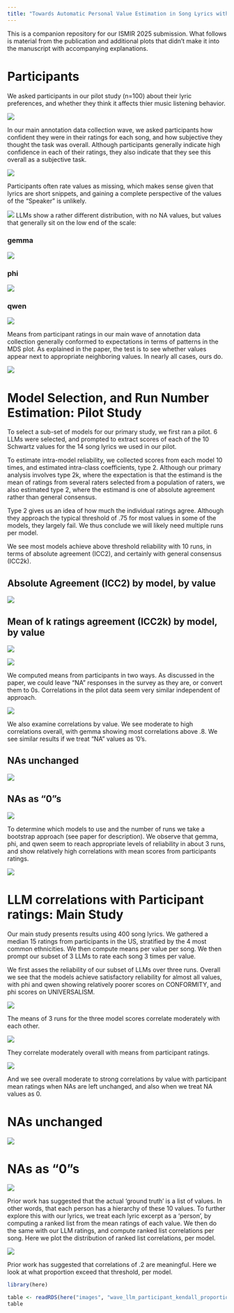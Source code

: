 ```yaml
---
title: "Towards Automatic Personal Value Estimation in Song Lyrics with Large Language Models"
---
```


This is a companion repository for our ISMIR 2025 submission. What follows is material from the publication and additional plots that didn't make it into the manuscript with accompanying explanations. 

# Participants

We asked participants in our pilot study (n=100) about their lyric preferences, and whether they think it affects thier music listening behavior. 

![](images/participant_survey.png){fig-align="center"}

In our main annotation data collection wave, we asked participants how confident they were in their ratings for each song, and how subjective they thought the task was overall. Although participants generally indicate high confidence in each of their ratings, they also indicate that they see this overall as a subjective task. 


![](images/participant_confidence_subjectivity.png){fig-align="center"}

Participants often rate values as missing, which makes sense given that lyrics are short snippets, and gaining a complete perspective of the values of the "Speaker" is unlikely. 

![](images/wave_participant_rating_distribution.png){fig-align="center"}
LLMs show a rather different distribution, with no NA values, but values that generally sit on the low end of the scale:


::: {.panel-tabset}
### gemma
![](images/wave_gemma_rating_distribution.png){fig-align="center"}

### phi
![](images/wave_phi_rating_distribution.png){fig-align="center"}

### qwen
![](images/wave_qwen_rating_distribution.png){fig-align="center"}
:::


Means from participant ratings in our main wave of annotation data collection generally conformed to expectations in terms of patterns in the MDS plot. As explained in the paper, the test is to see whether values appear next to appropriate neighboring values. In nearly all cases, ours do. 

![](images/participant_MDS_plot.png)

# Model Selection, and Run Number Estimation: Pilot Study

To select a sub-set of models for our primary study, we first ran a pilot. 6 LLMs were selected, and prompted to extract scores of each of the 10 Schwartz values for the 14 song lyrics we used in our pilot. 

To estimate intra-model reliability, we collected scores from each model 10 times, and estimated intra-class coefficients, type 2. Although our primary analysis involves type 2k, where the expectation is that the estimand is the mean of ratings from several raters selected from a population of raters, we also estimated type 2, where the estimand is one of absolute agreement rather than general consensus. 

Type 2 gives us an idea of how much the individual ratings agree. Although they approach the typical threshold of .75 for most values in some of the models, they largely fail. We thus conclude we will likely need multiple runs per model. 

We see most models achieve above threshold reliability with 10 runs, in terms of absolute agreement (ICC2), and certainly with general consensus (ICC2k). 

::: {.panel-tabset}

## Absolute Agreement (ICC2) by model, by value

![](images/pilot_llm_ICC2.png){fig-align="center"}

## Mean of k ratings agreement (ICC2k) by model, by value

![](images/pilot_llm_ICC2k.png){fig-align="center"}

:::

![](images/pilot_llm_overall_cor.png){fig-align="center"}

We computed means from participants in two ways. As discussed in the paper, we could leave "NA" responses in the survey as they are, or convert them to 0s. Correlations in the pilot data seem very similar independent of approach. 

![](images/pilot_llm_participant_overall_cor.png){fig-align="center"}

We also examine correlations by value. We see moderate to high correlations overall, with gemma showing most correlations above .8. We see similar results if we treat “NA” values as ’0’s. 

::: {.panel-tabset}

## NAs unchanged

![](images/pilot_llm_participant_byvalue_cor.png)

## NAs as "0"s


![](images/pilot_llm_participant_0na_byvalue_cor.png)

:::

To determine which models to use and the number of runs we take a bootstrap approach (see paper for description). We observe that gemma, phi, and qwen seem to reach appropriate levels of reliability in about 3 runs, and show relatively high correlations with mean scores from participants ratings. 

![](images/pilot_llm_bootstrap_ICC2k.png)

# LLM correlations with Participant ratings: Main Study

Our main study presents results using 400 song lyrics. We gathered a median 15 ratings from participants in the US, stratified by the 4 most common ethnicities. We then compute means per value per song. We then prompt our subset of 3 LLMs to rate each song 3 times per value. 

We first asses the reliability of our subset of LLMs over three runs. Overall we see that the models achieve satisfactory reliability for almost all values, with phi and qwen showing relatively poorer scores on CONFORMITY, and phi scores on UNIVERSALISM.


![](images/wave_llm_ICC2k.png)

The means of 3 runs for the three model scores correlate moderately with each other. 

![](images/wave_llm_overall_cor.png)

They correlate moderately overall with means from participant ratings. 

![](images/wave_llm_participant_overall_cor.png)


And we see overall moderate to strong correlations by value with participant mean ratings when NAs are left unchanged, and also when we treat NA values as 0. 

::: {.panel-tabset}

# NAs unchanged

![](images/wave_llm_participant_byvalue_cor.png)

# NAs as "0"s

![](images/wave_llm_participant_0na_byvalue_cor.png)

:::

Prior work has suggested that the actual 'ground truth' is a list of values. In other words, that each person has a hierarchy of these 10 values. To further explore this with our lyrics, we treat each lyric excerpt as a 'person', by computing a ranked list from the mean ratings of each value. We then do the same with our LLM ratings, and compute ranked list correlations per song. Here we plot the distribution of ranked list correlations, per model. 

![](images/wave_llm_participant_overall_kendall.png)

Prior work has suggested that correlations of .2 are meaningful. Here we look at what proportion exceed that threshold, per model. 

```r
library(here)

table <- readRDS(here("images", "wave_llm_participant_kendall_proportion.RDS"))
table
```

